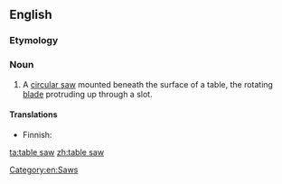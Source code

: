==English==
{{wikipedia}}

===Etymology===
{{compound|table|saw}}

===Noun===
{{en-noun|sg=[[table]] [[saw]]}}

# A [[circular saw]] mounted beneath the surface of a table, the rotating [[blade]] protruding up through a slot.

====Translations====
{{trans-top|type of circular saw}}
* Finnish: {{t-|fi|pöytäsaha}}
{{trans-mid}}
{{trans-bottom}}

[[Category:en:Saws]]

[[ta:table saw]]
[[zh:table saw]]